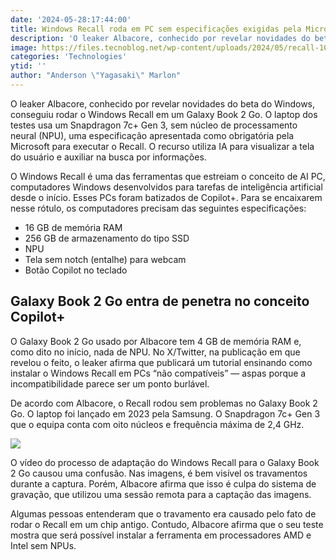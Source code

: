 ```yaml
---
date: '2024-05-28:17:44:00'
title: Windows Recall roda em PC sem especificações exigidas pela Microsoft
description: 'O leaker Albacore, conhecido por revelar novidades do beta do Windows, conseguiu rodar o Windows Recall em um Galaxy Book 2 Go. O laptop dos testes usa um Snapdragon 7c+ Gen 3, sem núcleo de processamento neural (NPU), uma especificação apresentada como obrigatória pela Microsoft para executar o Recall. O recurso utiliza IA para visualizar a tela do usuário e ...'
image: https://files.tecnoblog.net/wp-content/uploads/2024/05/recall-1060x596.jpg
categories: 'Technologies'
ytid: ''
author: "Anderson \"Yagasaki\" Marlon"
---
```


O leaker Albacore, conhecido por revelar novidades do beta do Windows, conseguiu rodar o Windows Recall em um Galaxy Book 2 Go. O laptop dos testes usa um Snapdragon 7c+ Gen 3, sem núcleo de processamento neural (NPU), uma especificação apresentada como obrigatória pela Microsoft para executar o Recall. O recurso utiliza IA para visualizar a tela do usuário e auxiliar na busca por informações.

O Windows Recall é uma das ferramentas que estreiam o conceito de AI PC, computadores Windows desenvolvidos para tarefas de inteligência artificial desde o início.  Esses PCs foram batizados de Copilot+. Para se encaixarem nesse rótulo, os computadores precisam das seguintes especificações:

- 16 GB de memória RAM
- 256 GB de armazenamento do tipo SSD
- NPU
- Tela sem notch (entalhe) para webcam
- Botão Copilot no teclado

## Galaxy Book 2 Go entra de penetra no conceito Copilot+
O Galaxy Book 2 Go usado por Albacore tem 4 GB de memória RAM e, como dito no início, nada de NPU. No X/Twitter, na publicação em que revelou o feito, o leaker afirma que publicará um tutorial ensinando como instalar o Windows Recall em PCs “não compatíveis” — aspas porque a incompatibilidade parece ser um ponto burlável.

De acordo com Albacore, o Recall rodou sem problemas no Galaxy Book 2 Go. O laptop foi lançado em 2023 pela Samsung. O Snapdragon 7c+ Gen 3 que o equipa conta com oito núcleos e frequência máxima de 2,4 GHz.

![](https://files.tecnoblog.net/wp-content/uploads/2024/05/recall-03-1060x596.jpg)

O vídeo do processo de adaptação do Windows Recall para o Galaxy Book 2 Go causou uma confusão. Nas imagens, é bem visível os travamentos durante a captura. Porém, Albacore afirma que isso é culpa do sistema de gravação, que utilizou uma sessão remota para a captação das imagens.

Algumas pessoas entenderam que o travamento era causado pelo fato de rodar o Recall em um chip antigo. Contudo, Albacore afirma que o seu teste mostra que será possível instalar a ferramenta em processadores AMD e Intel sem NPUs.
